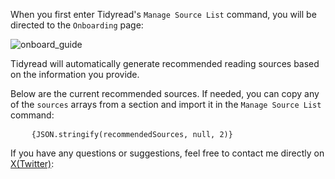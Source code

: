 
When you first enter Tidyread's `Manage Source List` command, you will be directed to the `Onboarding` page:

![onboard_guide](https://tidyread.s3.us-west-2.amazonaws.com/onboard_guide.png)

Tidyread will automatically generate recommended reading sources based on the information you provide.

Below are the current recommended sources. If needed, you can copy any of the `sources` arrays from a section and import it in the `Manage Source List` command:

<Pre lang="json" hasCopyCode>
    <Code lang="json">{JSON.stringify(recommendedSources, null, 2)}</Code>
</Pre>

If you have any questions or suggestions, feel free to contact me directly on [X(Twitter)](https://x.com/jaredliu_bravo):
